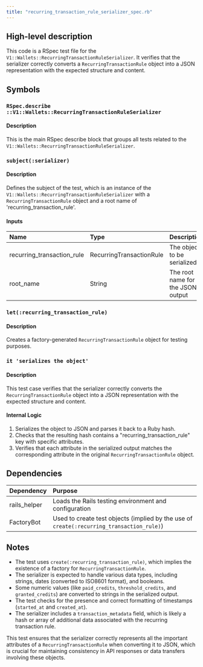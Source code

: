 ```yaml
---
title: "recurring_transaction_rule_serializer_spec.rb"
---
```


## High-level description
This code is a RSpec test file for the `V1::Wallets::RecurringTransactionRuleSerializer`. It verifies that the serializer correctly converts a `RecurringTransactionRule` object into a JSON representation with the expected structure and content.

## Symbols

### `RSpec.describe ::V1::Wallets::RecurringTransactionRuleSerializer`
#### Description
This is the main RSpec describe block that groups all tests related to the `V1::Wallets::RecurringTransactionRuleSerializer`.

### `subject(:serializer)`
#### Description
Defines the subject of the test, which is an instance of the `V1::Wallets::RecurringTransactionRuleSerializer` with a `RecurringTransactionRule` object and a root name of 'recurring_transaction_rule'.

#### Inputs
| Name | Type | Description |
|:-----|:-----|:------------|
| recurring_transaction_rule | RecurringTransactionRule | The object to be serialized |
| root_name | String | The root name for the JSON output |

### `let(:recurring_transaction_rule)`
#### Description
Creates a factory-generated `RecurringTransactionRule` object for testing purposes.

### `it 'serializes the object'`
#### Description
This test case verifies that the serializer correctly converts the `RecurringTransactionRule` object into a JSON representation with the expected structure and content.

#### Internal Logic
1. Serializes the object to JSON and parses it back to a Ruby hash.
2. Checks that the resulting hash contains a "recurring_transaction_rule" key with specific attributes.
3. Verifies that each attribute in the serialized output matches the corresponding attribute in the original `RecurringTransactionRule` object.

## Dependencies
| Dependency | Purpose |
|:-----------|:--------|
| rails_helper | Loads the Rails testing environment and configuration |
| FactoryBot | Used to create test objects (implied by the use of `create(:recurring_transaction_rule)`) |

## Notes
- The test uses `create(:recurring_transaction_rule)`, which implies the existence of a factory for `RecurringTransactionRule`.
- The serializer is expected to handle various data types, including strings, dates (converted to ISO8601 format), and booleans.
- Some numeric values (like `paid_credits`, `threshold_credits`, and `granted_credits`) are converted to strings in the serialized output.
- The test checks for the presence and correct formatting of timestamps (`started_at` and `created_at`).
- The serializer includes a `transaction_metadata` field, which is likely a hash or array of additional data associated with the recurring transaction rule.

This test ensures that the serializer correctly represents all the important attributes of a `RecurringTransactionRule` when converting it to JSON, which is crucial for maintaining consistency in API responses or data transfers involving these objects.